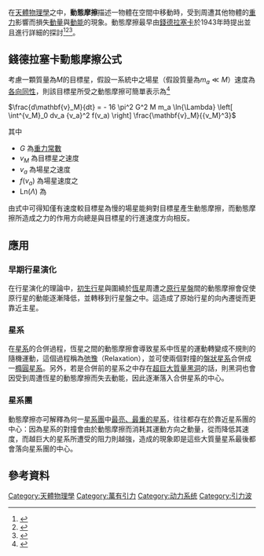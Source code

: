 {{expand|time=2015-10-01T10:28:40+00:00}}
{{Expert-subject
|Physics
|date=October 2015
}}
在[[天體物理學|天體物理學]]之中，'''動態摩擦'''描述一物體在空間中移動時，受到周遭其他物體的[[重力|重力]]影響而損失[[動量|動量]]與[[動能|動能]]的現象。動態摩擦最早由[[錢德拉塞卡|錢德拉塞卡]]於1943年時提出並且進行詳細的探討<ref>{{Citation | last = Chandrasekhar | first = S. | date = 1943 | bibcode = 1943ApJ....97..255C | title = Dynamical Friction. I. General Considerations: the Coefficient of Dynamical Friction | journal = Astrophysical Journal | volume = 97 | pages = 255–262 | doi = 10.1086/144517 }}</ref><ref>{{Citation | last = Chandrasekhar | first = S. | date = 1943 | bibcode = 1943ApJ....97..263C | title = Dynamical Friction. II. The Rate of Escape of Stars from Clusters and the Evidence for the Operation of Dynamical Friction | journal = Astrophysical Journal | volume = 97 | pages = 263–273 | doi = 10.1086/144518 }}</ref><ref>{{Citation | last = Chandrasekhar | first = S. | date = 1943 | bibcode = 1943ApJ....98...54C | title = Dynamical Friction. III. a More Exact Theory of the Rate of Escape of Stars from Clusters | journal = Astrophysical Journal | volume = 98 | pages = 54–60 | doi = 10.1086/144544 }}</ref>。

==錢德拉塞卡動態摩擦公式==
考慮一顆質量為<math>M</math>的目標星，假設一系統中之場星（假設質量為<math>m_a \ll M</math>）速度為[[各向同性|各向同性]]，則該目標星所受之動態摩擦可簡單表示為<ref>{{Citation
  | author = Binney, J.
  | author2 = Tremaine, S.
  | title = Galactic Dynamics
  | publisher = [[Princeton_Series_in_Astrophysics|Princeton Series in Astrophysics]]
  | date = 1987
  | isbn = 0691130272
  | url = https://books.google.com.tw/books?id=01yNf7mipb0C
  | accessdate = 2015-10-06
  | archive-date = 2016-03-04
  | archive-url = https://web.archive.org/web/20160304195302/https://books.google.com.tw/books?id=01yNf7mipb0C
  | dead-url = no
  }}</ref>

<math>\frac{d\mathbf{v}_M}{dt} = - 16 \pi^2 G^2 M m_a \ln{\Lambda} \left[ \int^{v_M}_0 dv_a {v_a}^2 f(v_a) \right] \frac{\mathbf{v}_M}{{v_M}^3}</math>

其中
* <math> G </math> 為[[重力常數|重力常數]]
* <math> v_M </math> 為目標星之速度
* <math> v_a </math> 為場星之速度
* <math> f(v_a) </math> 為場星速度之{{link-en|分佈函數（動態系統）|Distribution function}}
* <math> \mbox{Ln}(\Lambda) </math> 為{{link-en|庫侖對數|Coulomb collision}}

由式中可得知僅有速度較目標星為慢的場星能夠對目標星產生動態摩擦，而動態摩擦所造成之力的作用方向總是與目標星的行進速度方向相反。

==應用==

===早期行星演化===
在行星演化的理論中，[[原行星|初生行星]]與圍繞於[[恆星|恆星]]周遭之[[原行星盤|原行星盤]]間的動態摩擦會促使原行星的動能逐漸降低，並轉移到行星盤之中。這造成了原始行星的向內遷徙而更靠近主星。

===星系===
在[[星系|星系]]的合併過程，恆星之間的動態摩擦會導致星系中恆星的運動轉變成不規則的隨機運動，這個過程稱為[[弛豫|弛豫]]（Relaxation），並可使兩個對撞的[[圓盤星系|盤狀星系]]合併成一[[橢圓星系|橢圓星系]]。另外，若是合併前的星系之中存在[[超重黑洞|超巨大質量黑洞]]的話，則黑洞也會因受到周遭恆星的動態摩擦而失去動能，因此逐漸落入合併星系的中心。

===星系團===
動態摩擦亦可解釋為何一[[星系團|星系團]]中[[cD型星系|最亮、最重的星系]]，往往都存在於靠近星系團的中心：因為星系的對撞會由於動態摩擦而消耗其運動方向之動量，從而降低其速度，而越巨大的星系所遭受的阻力則越強，造成的現象即是這些大質量星系最後都會落向星系團的中心。

==參考資料==
{{Reflist}}

{{重力理論}}
{{Authority control}}
{{DEFAULTSORT:動態摩擦}}
[[Category:天體物理學|Category:天體物理學]]
[[Category:萬有引力|Category:萬有引力]]
[[Category:动力系统|Category:动力系统]]
[[Category:引力波|Category:引力波]]
